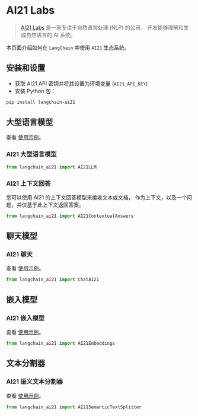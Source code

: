 # AI21 Labs

>[AI21 Labs](https://www.ai21.com/about) 是一家专注于自然语言处理 (NLP) 的公司，
> 开发能够理解和生成自然语言的 AI 系统。
> 

本页面介绍如何在 `LangChain` 中使用 `AI21` 生态系统。

## 安装和设置

- 获取 AI21 API 密钥并将其设置为环境变量 (`AI21_API_KEY`)
- 安装 Python 包：

```bash
pip install langchain-ai21
```

## 大型语言模型

查看 [使用示例](/docs/integrations/llms/ai21)。

### AI21 大型语言模型

```python
from langchain_ai21 import AI21LLM
```

### AI21 上下文回答

您可以使用 AI21 的上下文回答模型来接收文本或文档，
作为上下文，以及一个问题，并仅基于此上下文返回答案。

```python
from langchain_ai21 import AI21ContextualAnswers
```


## 聊天模型

### AI21 聊天

查看 [使用示例](/docs/integrations/chat/ai21)。

```python
from langchain_ai21 import ChatAI21
```

## 嵌入模型

### AI21 嵌入模型

查看 [使用示例](/docs/integrations/text_embedding/ai21)。

```python
from langchain_ai21 import AI21Embeddings
```

## 文本分割器

### AI21 语义文本分割器

查看 [使用示例](/docs/integrations/document_transformers/ai21_semantic_text_splitter)。

```python
from langchain_ai21 import AI21SemanticTextSplitter
```

